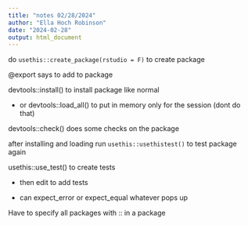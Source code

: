 ```yaml
---
title: "notes 02/28/2024"
author: "Ella Hoch Robinson"
date: "2024-02-28"
output: html_document
---
```


do `usethis::create_package(rstudio = F)` to create package

@export says to add to package

devtools::install() to install package like normal

- or devtools::load_all() to put in memory only for the session (dont do that)

devtools::check() does some checks on the package

after installing and loading run `usethis::usethistest()` to test package again

usethis::use_test() to create tests

- then edit to add tests

- can expect_error or expect_equal whatever pops up 

Have to specify all packages with :: in a package



